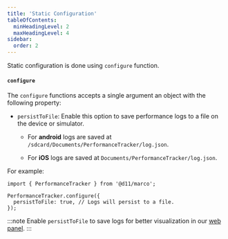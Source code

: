 ```yaml
---
title: 'Static Configuration'
tableOfContents:
  minHeadingLevel: 2
  maxHeadingLevel: 4
sidebar:
  order: 2
---
```


Static configuration is done using `configure` function.

#### **`configure`**

The `configure` functions accepts a single argument an object with the following property:

- `persistToFile`: Enable this option to save performance logs to a file on the device or simulator.

  - For **android** logs are saved at `/sdcard/Documents/PerformanceTracker/log.json`.

  - For **iOS** logs are saved at `Documents/PerformanceTracker/log.json`.

For example:

```tsx
import { PerformanceTracker } from '@d11/marco';

PerformanceTracker.configure({
  persistToFile: true, // Logs will persist to a file.
});
```

:::note
Enable `persistToFile` to save logs for better visualization in our [web panel](../api/cli/visualization).
:::
